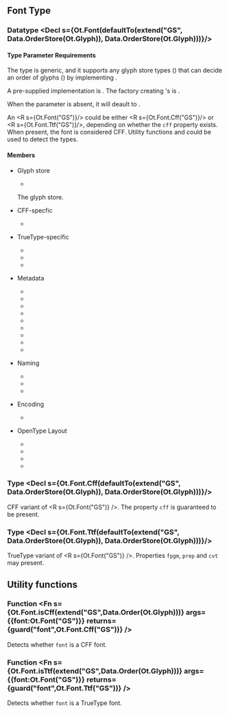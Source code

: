 
# <R s={Ot.Font}/>

## Font Type

### Datatype <Decl s={Ot.Font(defaultTo(extend("GS", Data.OrderStore(Ot.Glyph)), Data.OrderStore(Ot.Glyph)))}/>

#### Type Parameter Requirements

The type <R s={Ot.Font} /> is generic, and it supports any glyph store types (<R s="GS"/>) that can decide an order of glyphs (<R s={Data.Order(Ot.Glyph)}/>) by implementing <R s={Data.OrderStore(Ot.Glyph)} />.

A pre-supplied implementation is <R s={Ot.ListGlyphStore} />. The factory creating <R s={Ot.ListGlyphStore} />'s is <R s={Ot.ListGlyphStoreFactory} />.

When the <R s="GS"/> parameter is absent, it will deault to <R s={Data.OrderStore(Ot.Glyph)}/>.

An <R s={Ot.Font("GS")}/> could be either <R s={Ot.Font.Cff("GS")}/> or <R s={Ot.Font.Ttf("GS")}/>, depending on whether the <code>cff</code> property exists. When present, the font is considered CFF. Utility functions <R s={Ot.Font.isCff}/> and <R s={Ot.Font.isTtf}/> could be used to detect the types.

#### Members

* Glyph store
    * <Member s={Ot.Font.glyphs} type="GS" />

    The glyph store.

* CFF-specfic
    
    * <Member s={Ot.Font.cff} type={Ot.Cff.Table} />

* TrueType-specific

    * <Member s={Ot.Font.fpgm} type={optional(Ot.Fpgm.Table)} />
    * <Member s={Ot.Font.prep} type={optional(Ot.Prep.Table)} />
    * <Member s={Ot.Font.cvt} type={optional(Ot.Cvt.Table)} />

* Metadata

    * <Member s={Ot.Font.head} type={Ot.Head.Table} />
    * <Member s={Ot.Font.maxp} type={Ot.Maxp.Table} />
    * <Member s={Ot.Font.fvar} type={optional(Ot.Fvar.Table)} />
    * <Member s={Ot.Font.post} type={optional(Ot.Post.Table)} />
    * <Member s={Ot.Font.os2} type={optional(Ot.Os2.Table)} />
    * <Member s={Ot.Font.hhea} type={optional(Ot.MetricHead.Table)} />
    * <Member s={Ot.Font.vhea} type={optional(Ot.MetricHead.Table)} />
    * <Member s={Ot.Font.avar} type={optional(Ot.Avar.Table)} />
    * <Member s={Ot.Font.gasp} type={optional(Ot.Gasp.Table)} />

* Naming

    * <Member s={Ot.Font.name} type={optional(Ot.Name.Table)} />
    * <Member s={Ot.Font.meta} type={optional(Ot.Meta.Table)} />
    * <Member s={Ot.Font.stat} type={optional(Ot.Stat.Table)} />

* Encoding

    * <Member s={Ot.Font.cmap} type={optional(Ot.Cmap.Table)} />

* OpenType Layout

    * <Member s={Ot.Font.gdef} type={optional(Ot.Gdef.Table)} />
    * <Member s={Ot.Font.gsub} type={optional(Ot.Gsub.Table)} />
    * <Member s={Ot.Font.gpos} type={optional(Ot.Gpos.Table)} />
    * <Member s={Ot.Font.base} type={optional(Ot.Base.Table)} />

### Type <Decl s={Ot.Font.Cff(defaultTo(extend("GS", Data.OrderStore(Ot.Glyph)), Data.OrderStore(Ot.Glyph)))}/>

CFF variant of <R s={Ot.Font("GS")} />. The property `cff` is guaranteed to be present.

### Type <Decl s={Ot.Font.Ttf(defaultTo(extend("GS", Data.OrderStore(Ot.Glyph)), Data.OrderStore(Ot.Glyph)))}/>

TrueType variant of <R s={Ot.Font("GS")} />. Properties `fpgm`, `prep` and `cvt` may present.

## Utility functions

### Function <Fn s={Ot.Font.isCff(extend("GS",Data.Order(Ot.Glyph)))} args={{font:Ot.Font("GS")}} returns={guard("font",Ot.Font.Cff("GS"))} />

Detects whether `font` is a CFF font.

### Function <Fn s={Ot.Font.isTtf(extend("GS",Data.Order(Ot.Glyph)))} args={{font:Ot.Font("GS")}} returns={guard("font",Ot.Font.Ttf("GS"))} />

Detects whether `font` is a TrueType font.